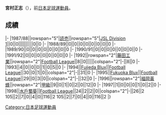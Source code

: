 {{Infobox football biography
|name=宮村正志
|image=
|fullname=宮村正志
|birth_date={{Birth date and age|1969|2|18}}
|cityofbirth=[[東京都|東京都]]
|countryofbirth=[[日本|日本]]
|position=[[中场|中场]]
|currentclub=
|years=1987-1992<br/>1992-1993<br/>1994-1997<br/>1998
|clubs=[[東京綠茵|読売]]<br/>[[湘南比馬|藤田工業]]<br/>[[福岡黃蜂|Fujieda Blux / Fukuoka Blux / 福岡黃蜂]]<br/>[[水戶蜀葵|水戶蜀葵]]
|caps(goals)=
|nationalyears=
|nationalteam=
|nationalcaps(goals)=
}}
'''宮村正志'''（{{Bd|1969年|2月18日||}}），前[[日本|日本]][[足球|足球]][[運動員|運動員]]。

==成績==
{{Football player club statistics 1|YYN}}
{{Football player club statistics 2|JPN|YYN}}
|-
|1987/88||rowspan="5"|[[東京綠茵|読売]]||rowspan="5"|[[Japan_Soccer_League|JSL Division 1]]||0||0||||||||||0||0
|-
|1988/89||0||0||0||0||0||0||0||0
|-
|1989/90||0||0||0||0||0||0||0||0
|-
|1990/91||0||0||0||0||0||0||0||0
|-
|1991/92||0||0||0||0||0||0||0||0
|-
|1992||rowspan="2"|[[湘南比馬|藤田工業]]||rowspan="2"|[[Japan_Football_League|Football League]]||8||0||||||colspan="2"|-||8||0
|-
|1993||4||0||0||0||1||0||5||0
|-
|1994||[[福岡黃蜂|Fujieda Blux]]||[[Japan_Football_League|Football League]]||30||0||1||0||colspan="2"|-||31||0
|-
|1995||[[福岡黃蜂|Fukuoka Blux]]||[[Japan_Football_League|Football League]]||29||0||3||0||colspan="2"|-||32||0
|-
|1996||rowspan="2"|[[福岡黃蜂|福岡黃蜂]]||rowspan="2"|[[日本職業足球甲級聯賽|甲級]]||9||0||1||0||2||0||12||0
|-
|1997||1||0||0||0||1||0||2||0
|-
|1998||[[水戶蜀葵|水戶蜀葵]]||[[Japan_Football_League|Football League]]||24||2||2||0||colspan="2"|-||26||2
{{Football player club statistics 3|1|JPN}}105||2||7||0||4||0||116||2
{{Football player club statistics 5}}105||2||7||0||4||0||116||2
|}

{{Japan-sport-bio-stub}}
{{Soccer-player-stub}}
[[Category:日本足球運動員|Category:日本足球運動員]]